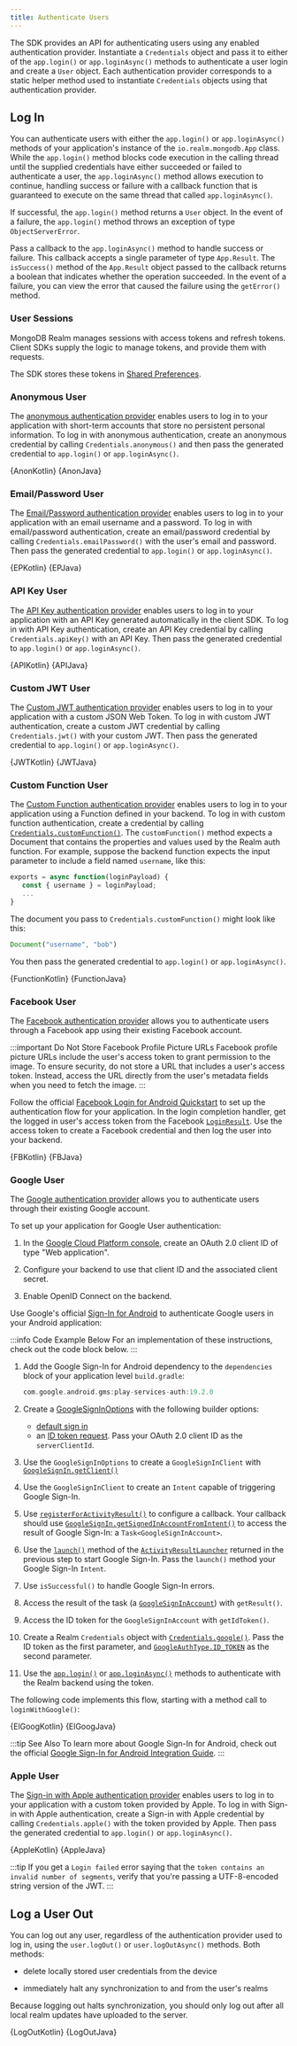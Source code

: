 ```yaml
---
title: Authenticate Users
---
```


The SDK provides an API for authenticating users using any enabled
authentication provider. Instantiate a `Credentials` object and pass
it to either of the  `app.login()` or `app.loginAsync()` methods to
authenticate a user login and create a `User` object. Each
authentication provider corresponds to a static helper method used to
instantiate `Credentials` objects using that authentication provider.

## Log In

You can authenticate users with either the `app.login()` or
`app.loginAsync()` methods of your application's instance of the
`io.realm.mongodb.App` class. While the `app.login()` method blocks
code execution in the calling thread until the supplied credentials have
either succeeded or failed to authenticate a user, the
`app.loginAsync()` method allows execution to continue, handling
success or failure with a callback function that is guaranteed to
execute on the same thread that called `app.loginAsync()`.

If successful, the `app.login()` method returns a `User` object.
In the event of a failure, the `app.login()` method throws an
exception of type `ObjectServerError`.

Pass a callback to the `app.loginAsync()` method to handle success or
failure. This callback accepts a single parameter of type
`App.Result`. The `isSuccess()` method of the `App.Result` object
passed to the callback returns a boolean that indicates whether the
operation succeeded. In the event of a failure,  you can view the
error that caused the failure using the `getError()` method.

### User Sessions

MongoDB Realm manages sessions with access tokens and refresh tokens. Client 
SDKs supply the logic to manage tokens, and provide them with requests.

The SDK stores these tokens in 
[Shared Preferences](https://developer.android.com/guide/topics/data/data-storage.html#pref).

### Anonymous User

The [anonymous authentication provider](https://docs.mongodb.com/realm/authentication/anonymous/)
enables users to log in to your application with short-term accounts
that store no persistent personal information. To log in with anonymous
authentication, create an anonymous credential by calling
`Credentials.anonymous()` and then pass the generated credential to
`app.login()` or `app.loginAsync()`.

<Tabs groupId="java-sdk-languages">
    <TabItem value="kotlin" label="Kotlin">
        <CodeBlock language="kotlin">{AnonKotlin}</CodeBlock>
    </TabItem>
    <TabItem value="java" label="Java">
        <CodeBlock language="java">{AnonJava}</CodeBlock>
    </TabItem>
</Tabs>

### Email/Password User

The [Email/Password authentication provider](https://docs.mongodb.com/realm/authentication/email-password/)
enables users to log in to your application with an email username and
a password. To log in with email/password authentication, create an
email/password credential by calling `Credentials.emailPassword()`
with the user's email and password. Then pass the generated credential
to `app.login()` or `app.loginAsync()`.

<Tabs groupId="java-sdk-languages">
    <TabItem value="kotlin" label="Kotlin">
        <CodeBlock language="kotlin">{EPKotlin}</CodeBlock>
    </TabItem>
    <TabItem value="java" label="Java">
        <CodeBlock language="java">{EPJava}</CodeBlock>
    </TabItem>
</Tabs>


### API Key User

The [API Key authentication provider](https://docs.mongodb.com/realm/authentication/api-key/)
enables users to log in to your application with an API Key generated
automatically in the client SDK. To log in with API Key authentication, create an
API Key credential by calling `Credentials.apiKey()`
with an API Key. Then pass the generated credential
to `app.login()` or `app.loginAsync()`.

<Tabs groupId="java-sdk-languages">
    <TabItem value="kotlin" label="Kotlin">
        <CodeBlock language="kotlin">{APIKotlin}</CodeBlock>
    </TabItem>
    <TabItem value="java" label="Java">
        <CodeBlock language="java">{APIJava}</CodeBlock>
    </TabItem>
</Tabs>


### Custom JWT User

The [Custom JWT authentication provider](https://docs.mongodb.com/realm/authentication/custom-jwt/)
enables users to log in to your application with a custom JSON Web Token.
To log in with custom JWT authentication, create a
custom JWT credential by calling `Credentials.jwt()`
with your custom JWT. Then pass the generated credential
to `app.login()` or `app.loginAsync()`.

<Tabs groupId="java-sdk-languages">
    <TabItem value="kotlin" label="Kotlin">
        <CodeBlock language="kotlin">{JWTKotlin}</CodeBlock>
    </TabItem>
    <TabItem value="java" label="Java">
        <CodeBlock language="java">{JWTJava}</CodeBlock>
    </TabItem>
</Tabs>


### Custom Function User

The [Custom Function authentication provider](https://docs.mongodb.com/realm/authentication/custom-function/)
enables users to log in to your application using a
Function defined in your backend. To log in with custom
function authentication, create a credential by calling
[`Credentials.customFunction()`](https://docs.mongodb.com/realm-sdks/java/latest/io/realm/mongodb/Credentials.html#customFunction-Document-).
The `customFunction()` method expects a
Document that contains the properties and values used by the Realm auth function.
For example, suppose the backend function expects the input parameter to include
a field named `username`, like this:

```javascript
exports = async function(loginPayload) {
   const { username } = loginPayload;
   ...
}
```

The document you pass to `Credentials.customFunction()` might look like this:

```javascript
Document("username", "bob")
```

You then pass the generated credential to `app.login()` or `app.loginAsync()`.

<Tabs groupId="java-sdk-languages">
    <TabItem value="kotlin" label="Kotlin">
        <CodeBlock language="kotlin">{FunctionKotlin}</CodeBlock>
    </TabItem>
    <TabItem value="java" label="Java">
        <CodeBlock language="java">{FunctionJava}</CodeBlock>
    </TabItem>
</Tabs>


### Facebook User

The [Facebook authentication provider](https://docs.mongodb.com/realm/authentication/facebook/) allows
you to authenticate users through a Facebook app using their existing Facebook
account.

:::important Do Not Store Facebook Profile Picture URLs
Facebook profile picture URLs include the user's access token to grant
permission to the image. To ensure security, do not store a URL that
includes a user's access token. Instead, access the URL directly from
the user's metadata fields when you need to fetch the image.
:::

Follow the official [Facebook Login for Android Quickstart](https://developers.facebook.com/docs/facebook-login/android)
to set up the authentication flow for your
application. In the login completion handler, get the logged in user's access
token from the Facebook [`LoginResult`](https://developers.facebook.com/docs/reference/android/current/class/LoginResult).
Use the access token to create a Facebook credential and then log the
user into your backend.

<Tabs groupId="java-sdk-languages">
    <TabItem value="kotlin" label="Kotlin">
        <CodeBlock language="kotlin">{FBKotlin}</CodeBlock>
    </TabItem>
    <TabItem value="java" label="Java">
        <CodeBlock language="java">{FBJava}</CodeBlock>
    </TabItem>
</Tabs>


### Google User

The [Google authentication provider](https://docs.mongodb.com/realm/authentication/google/)
allows you to authenticate users through their existing Google account.

To set up your application for Google User authentication:

1. In the [Google Cloud Platform console](https://console.cloud.google.com/apis/credentials),
   create an OAuth 2.0 client ID of type "Web application".

1. Configure your backend to use that client ID and the associated
   client secret.

1. Enable OpenID Connect on the backend.

Use Google's official [Sign-In for Android](https://developers.google.com/identity/sign-in/android)
to authenticate Google users in your Android application:

:::info Code Example Below
For an implementation of these instructions, check out the code block
below.
:::

1. Add the Google Sign-In for Android dependency to the `dependencies`
   block of your application level `build.gradle`:

   ```groovy
   com.google.android.gms:play-services-auth:19.2.0
   ```

1. Create a [GoogleSignInOptions](https://developers.google.com/android/reference/com/google/android/gms/auth/api/signin/GoogleSignInOptions)
   with the following builder options:

   - [default sign in](https://developers.google.com/android/reference/com/google/android/gms/auth/api/signin/GoogleSignInOptions.Builder#public-builder-googlesigninoptions-googlesigninoptions)
   - an [ID token request](https://developers.google.com/android/reference/com/google/android/gms/auth/api/signin/GoogleSignInOptions.Builder#public-googlesigninoptions.builder-requestidtoken-string-serverclientid).
     Pass your OAuth 2.0 client ID as the `serverClientId`.

1. Use the `GoogleSignInOptions` to create a `GoogleSignInClient`
   with [`GoogleSignIn.getClient()`](https://developers.google.com/android/reference/com/google/android/gms/auth/api/signin/GoogleSignIn#getClient(android.content.Context,%20com.google.android.gms.auth.api.signin.GoogleSignInOptions))

1. Use the `GoogleSignInClient` to create an `Intent` capable of
   triggering Google Sign-In.

1. Use [`registerForActivityResult()`](https://developer.android.com/reference/androidx/activity/result/ActivityResultCaller#registerForActivityResult(androidx.activity.result.contract.ActivityResultContract%3CI,O%3E,androidx.activity.result.ActivityResultCallback%3CO%3E))
   to configure a callback. Your callback should use [`GoogleSignIn.getSignedInAccountFromIntent()`](https://developers.google.com/android/reference/com/google/android/gms/auth/api/signin/GoogleSignIn#getSignedInAccountFromIntent(android.content.Intent))
   to access the result of Google Sign-In: a `Task<GoogleSignInAccount>`.

1. Use the [`launch()`](https://developer.android.com/reference/androidx/activity/result/ActivityResultLauncher#launch(I))
   method of the [`ActivityResultLauncher`](https://developer.android.com/reference/androidx/activity/result/ActivityResultLauncher)
   returned in the previous step to start Google Sign-In. Pass the
   `launch()` method your Google Sign-In `Intent`.

1. Use `isSuccessful()` to handle Google Sign-In errors.

1. Access the result of the task (a [`GoogleSignInAccount`](https://developers.google.com/android/reference/com/google/android/gms/auth/api/signin/GoogleSignInAccount))
   with `getResult()`.

1. Access the ID token for the `GoogleSignInAccount` with `getIdToken()`.

1. Create a Realm `Credentials` object with [`Credentials.google()`](https://docs.mongodb.com/realm-sdks/java/latest/io/realm/mongodb/Credentials.html#google-java.lang.String-io.realm.mongodb.auth.GoogleAuthType-).
   Pass the ID token as the first parameter, and [`GoogleAuthType.ID_TOKEN`](https://docs.mongodb.com/realm-sdks/java/latest/io/realm/mongodb/auth/GoogleAuthType.html#ID_TOKEN) as the second parameter.

1. Use the [`app.login()`](https://docs.mongodb.com/realm-sdks/java/latest/io/realm/mongodb/App.html#login-io.realm.mongodb.Credentials-)
   or [`app.loginAsync()`](https://docs.mongodb.com/realm-sdks/java/latest/io/realm/mongodb/App.html#loginAsync-io.realm.mongodb.Credentials-io.realm.mongodb.App.Callback-)
   methods to authenticate with the Realm backend using the token.

The following code implements this flow, starting with a method call to
`loginWithGoogle()`:

<Tabs groupId="java-sdk-languages">
    <TabItem value="kotlin" label="Kotlin">
        <CodeBlock language="kotlin">{ElGoogKotlin}</CodeBlock>
    </TabItem>
    <TabItem value="java" label="Java">
        <CodeBlock language="java">{ElGoogJava}</CodeBlock>
    </TabItem>
</Tabs>


:::tip See Also
To learn more about Google Sign-In for Android, check out the
official [Google Sign-In for Android Integration Guide](https://developers.google.com/identity/sign-in/android/start-integrating).
:::

### Apple User

The [Sign-in with Apple authentication provider](https://docs.mongodb.com/realm/authentication/apple/)
enables users to log in to your application with a custom token provided
by Apple. To log in with Sign-in with Apple authentication, create a
Sign-in with Apple credential by calling `Credentials.apple()`
with the token provided by Apple. Then pass the generated credential
to `app.login()` or `app.loginAsync()`.

<Tabs groupId="java-sdk-languages">
    <TabItem value="kotlin" label="Kotlin">
        <CodeBlock language="kotlin">{AppleKotlin}</CodeBlock>
    </TabItem>
    <TabItem value="java" label="Java">
        <CodeBlock language="java">{AppleJava}</CodeBlock>
    </TabItem>
</Tabs>


:::tip
If you get a `Login failed` error saying that the
`token contains an invalid number of segments`, verify that you're
passing a UTF-8-encoded string version of the JWT.
:::

## Log a User Out

You can log out any user, regardless of the authentication provider used
to log in, using the `user.logOut()` or `user.logOutAsync()`
methods. Both methods:

- delete locally stored user credentials from the device

- immediately halt any synchronization to and from the user's realms

Because logging out halts synchronization, you should only log out after
all local realm updates have uploaded to the server.

<Tabs groupId="java-sdk-languages">
    <TabItem value="kotlin" label="Kotlin">
        <CodeBlock language="kotlin">{LogOutKotlin}</CodeBlock>
    </TabItem>
    <TabItem value="java" label="Java">
        <CodeBlock language="java">{LogOutJava}</CodeBlock>
    </TabItem>
</Tabs>

